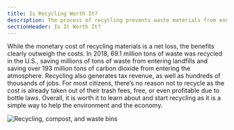 ```yaml
---
title: Is Recycling Worth It?
description: The process of recycling prevents waste materials from ending up in landfills
sectionHeader: Is It Worth It?
---
```


While the monetary cost of recycling materials is a net loss, the benefits clearly outweigh the costs.
In 2018, 69.1 million tons of waste was recycled in the U.S., saving millions of tons of waste from entering landfills and saving over 193 million tons of carbon dioxide from entering the atmosphere.
Recycling also generates tax revenue, as well as hundreds of thousands of jobs.
For most citizens, there’s no reason not to recycle as the cost is already taken out of their trash fees, free, or even profitable due to bottle laws.
Overall, it is worth it to learn about and start recycling as it is a simple way to help the environment and the economy.

<img src="/images/rec_worth.avif" alt="Recycling, compost, and waste bins" />
